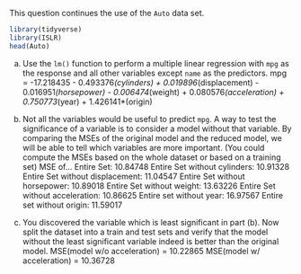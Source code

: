 This question continues the use of the `Auto` data set.

```{r}
library(tidyverse)
library(ISLR)
head(Auto)
```

(a) Use the `lm()` function to perform a multiple linear regression with `mpg` as the response and all other variables except `name` as the predictors.
mpg = -17.218435 - 0.493376*(cylinders) + 0.019896*(displacement) - 0.016951*(horsepower) - 0.006474*(weight) + 0.080576*(acceleration) + 0.750773*(year) + 1.426141*(origin)

(b) Not all the variables would be useful to predict `mpg`. A way to test the significance of a variable is to consider a model without that variable. By comparing the MSEs of the original model and the reduced model, we will be able to tell which variables are more important. (You could compute the MSEs based on the whole dataset or based on a training set)
MSE of...
Entire Set: 10.84748
Entire Set without cylinders: 10.91328
Entire Set without displacement: 11.04547
Entire Set without horsepower: 10.89018
Entire Set without weight: 13.63226
Entire Set without acceleration: 10.86625
Entire set without year: 16.97567
Entire set without origin: 11.59017

(c) You discovered the variable which is least significant in part (b). Now split the dataset into a train and test sets and verify that the model without the least significant variable indeed is better than the original model.
MSE(model w/o acceleration) = 10.22865
MSE(model w/ acceleration) = 10.36728
